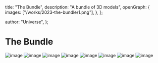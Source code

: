  title: "The Bundle",
  description: "A bundle of 3D models",
  openGraph: {
    images: ["/works/2023-the-bundle/1.png"],
  },
};

  author: "Universe",
};

# The Bundle

![image](/works/2023-the-bundle/1.png)
![image](/works/2023-the-bundle/2.png)
![image](/works/2023-the-bundle/3.png)
![image](/works/2023-the-bundle/4.png)
![image](/works/2023-the-bundle/5.png)
![image](/works/2023-the-bundle/6.png)
![image](/works/2023-the-bundle/7.png)
![image](/works/2023-the-bundle/8.png)
